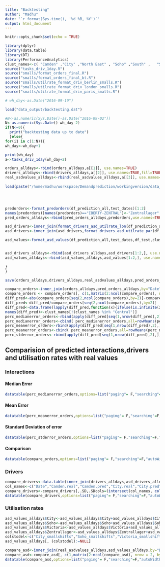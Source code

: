 ```yaml
---
title: "Backtesting"
author: "Madhu"
date: "`r format(Sys.time(), '%d %B, %Y')`"
output: html_document
--- 
```


```r
knitr::opts_chunk$set(echo = TRUE)
```

```r

library(dplyr)
library(data.table)
library(DT)
library(PerformanceAnalytics)
clust_names<-c( "Camden" ,"City" ,"North East" , "Soho" ,"South" ,   "Southeast" ,"Victoria" , "West (new)", "West", "Zentrallager","Central" )
source("tasks_driv_1day.R")
source("smalls/format_orders_final.R")
source("smalls/format_orders_final_bt.R")
source("smalls/utilrate_format_driv_berlin_smalls.R")
source("smalls/utilrate_format_driv_london_smalls.R")
source("smalls/utilrate_format_driv_paris_smalls.R")

# wh_day<-as.Date("2016-09-19")

load("data_output/backtesting.dat")

#N<-as.numeric(Sys.Date()-as.Date("2016-09-02"))
N<-as.numeric(Sys.Date()-wh_day-2)
if(N<=0){
  print("backtesting data up to date")
  }else{
for(i1 in c(1:N)){
wh_day<-wh_day+1

print(wh_day)
a<-tasks_driv_1day(wh_day+2)

orders_alldays<-rbind(orders_alldays,a[[1]], use.names=TRUE)
drivers_alldays<-rbind(drivers_alldays,a[[2]], use.names=TRUE,fill=TRUE)
real_asdvalues_alldays<-rbind(real_asdvalues_alldays,a[[3]], use.names=TRUE,fill=TRUE)
  
load(paste("/home/madhu/workspace/Demandprediction/workingversion/data_output/df_prediction_",wh_day,".dat",sep=""))




predorders<-format_predorders(df_prediction_all,test_dates)[1:2]  
names(predorders)[names(predorders)=="EBERTY-ZENTRAL"]<-"Zentrallager"
pred_orders_alldays<-rbind(pred_orders_alldays,predorders,use.names=TRUE)

asd_drivers<-inner_join(format_drivers_asd_utilrate_lon(df_prediction_all,test_dates,df_test,clust_names),format_drivers_asd_utilrate_ber(df_prediction_all,test_dates,df_test,clust_names),by="Date")
asd_drivers<-inner_join(asd_drivers,format_drivers_asd_utilrate_par(df_prediction_all,test_dates,df_test,clust_names),by="Date")

asd_values<-format_asd_values(df_prediction_all,test_dates,df_test,clust_names)


asd_drivers_alldays<-rbind(asd_drivers_alldays,asd_drivers[1:2,], use.names=TRUE,fill=TRUE)
asd_values_alldays<-rbind(asd_values_alldays,asd_values[1:2,], use.names=TRUE,fill=TRUE)

}
}

save(orders_alldays,drivers_alldays,real_asdvalues_alldays,pred_orders_alldays,asd_drivers_alldays,asd_values_alldays,wh_day,file="data_output/backtesting.dat")

compare_orders<-inner_join(orders_alldays,pred_orders_alldays,by="Date",suffix = c(".real", ".pred"))
compare_orders <- compare_orders[, c(1,matrix(2:ncol(compare_orders), nrow = 2, byrow = T))]
diff_pred<-abs(compare_orders[seq(2,ncol(compare_orders),by=2)]-compare_orders[seq(3,ncol(compare_orders),by=2)])
diff_pred<-diff_pred/compare_orders[seq(2,ncol(compare_orders),by=2)]
diff_pred<-data.frame(lapply(diff_pred,function(x){ifelse(is.infinite(x),0,x)}))
names(diff_pred)<-clust_names[!(clust_names %in% "Central")]
perc_medianerror_orders<-rbind(apply(diff_pred[seq(1,nrow(diff_pred),2),],2,median,na.rm=TRUE),apply(diff_pred[seq(2,nrow(diff_pred),2),],2,median,na.rm=TRUE))
perc_medianerror_orders<-cbind( perc_medianerror_orders,all=rowMeans(perc_medianerror_orders))
perc_meanerror_orders<-rbind(apply(diff_pred[seq(1,nrow(diff_pred),2),],2,mean,na.rm=TRUE),apply(diff_pred[seq(2,nrow(diff_pred),2),],2,mean,na.rm=TRUE))
perc_meanerror_orders<-cbind( perc_meanerror_orders,all=rowMeans(perc_meanerror_orders))
perc_stderror_orders<-rbind(apply(diff_pred[seq(1,nrow(diff_pred),2),],2,sd,na.rm=TRUE),apply(diff_pred[seq(2,nrow(diff_pred),2),],2,sd,na.rm=TRUE))

```

## Comparision of predicted interactions,drivers and utilisation rates with real values {.tabset}

### Interactions 

#### Median Error
```r
datatable(perc_medianerror_orders,options=list("paging"= F,"searching"=F,"autoWidth"= F))%>%formatPercentage(c(1:ncol(perc_medianerror_orders)),2)

```

#### Mean Error
```r
datatable(perc_meanerror_orders,options=list("paging"= F,"searching"=F,"autoWidth"= F))%>%formatPercentage(c(1:ncol(perc_meanerror_orders)),2)

```

#### Standard Deviation of error
```r
datatable(perc_stderror_orders,options=list("paging"= F,"searching"=F,"autoWidth"= F))%>%formatPercentage(c(1:ncol(perc_stderror_orders)),2)
``` 

#### Comparison

```r
datatable(compare_orders,options=list("paging"= F,"searching"=F,"autoWidth"= F))%>%formatRound(c(2:ncol(compare_orders)), 2)
```

### Drivers
```r
compare_drivers<-data.table(inner_join(drivers_alldays,asd_drivers_alldays,by="Date",suffix = c(".real", ".pred")))
col_names<-c("Date","Camden.real","Camden.pred","City.real","City.pred", "City_smallshifts", "North East.real","North East.pred",  "Soho.real","Soho.pred", "Soho_smallshifts", "South.real", "South.pred","Southeast.real", "Southeast.pred","Victoria.real","Victoria.pred", "Victoria_smallshifts", "West (new).real", "West (new).pred","util_perc.LON","West.real", "West.pred","Zentrallager.real","Zentrallager.pred","Zentrallager_smallshifts","util_perc.BER")
compare_drivers<-compare_drivers[,.SD,.SDcols=(intersect(col_names, colnames(compare_drivers)))]
datatable(compare_drivers,options=list("paging"= F,"searching"=F,"autoWidth"= F))%>%formatRound(c(2:ncol(compare_drivers)), 2)
```

### Utilisation rates
```r
asd_values_alldays$City<-asd_values_alldays$City+asd_values_alldays$City_smallshifts
asd_values_alldays$Soho<-asd_values_alldays$Soho+asd_values_alldays$Soho_smallshifts
asd_values_alldays$Victoria<-asd_values_alldays$Victoria+asd_values_alldays$Victoria_smallshifts
asd_values_alldays$Zentrallager<-asd_values_alldays$Zentrallager+asd_values_alldays$Zentrallager_smallshifts
colstodel<-c("City_smallshifts","Soho_smallshifts","Victoria_smallshifts","Zentrallager_smallshifts")
asd_values_alldays[, (colstodel):=NULL]

compare_asd<-inner_join(real_asdvalues_alldays,asd_values_alldays,by="Date",suffix = c(".real", ".pred"))
compare_asd<-compare_asd[, c(1,matrix(2:ncol(compare_asd), nrow = 2, byrow = T))]
datatable(compare_asd,options=list("paging"= F,"searching"=F,"autoWidth"= F))%>%formatRound(c(2:ncol(compare_asd)), 2)


```